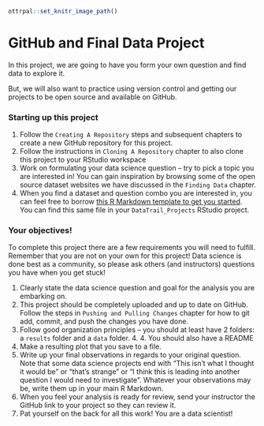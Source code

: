 
```r
ottrpal::set_knitr_image_path()
```

# GitHub and Final Data Project

In this project, we are going to have you form your own question and find data to explore it.

But, we will also want to practice using version control and getting our projects to be open source and available on GitHub.

### Starting up this project

1. Follow the `Creating A Repository` steps and subsequent chapters to create a new GitHub repository for this project.
2. Follow the instructions in `Cloning A Repository` chapter to also clone this project to your RStudio workspace
3. Work on formulating your data science question -- try to pick a topic you are interested in! You can gain inspiration by browsing some of the open source dataset websites we have discussed in the `Finding Data` chapter.
4. When you find a dataset and question combo you are interested in, you can feel free to borrow [this R Markdown template to get you started](https://github.com/datatrail-jhu/DataTrail_Projects/blob/main/06_Sharing_Results/data_project_final.Rmd). You can find this same file in your `DataTrail_Projects` RStudio project.  

### Your objectives!

To complete this project there are a few requirements you will need to fulfill. Remember that you are not on your own for this project! Data science is done best as a community, so please ask others (and instructors) questions you have when you get stuck!

1. Clearly state the data science question and goal for the analysis you are embarking on.
2. This project should be completely uploaded and up to date on GitHub. Follow the steps in `Pushing and Pulling Changes` chapter for how to git add, commit, and push the changes you have done.
3. Follow good organization principles -- you should at least have 2 folders: a `results` folder and a `data` folder. 4. 4. You should also have a README
5. Make a resulting plot that you save to a file.
6. Write up your final observations in regards to your original question. Note that some data science projects end with "This isn't what I thought it would be" or "that's strange" or "I think this is leading into another question I would need to investigate". Whatever your observations may be, write them up in your main R Markdown.
7. When you feel your analysis is ready for review, send your instructor the GitHub link to your project so they can review it.
8. Pat yourself on the back for all this work! You are a data scientist!
